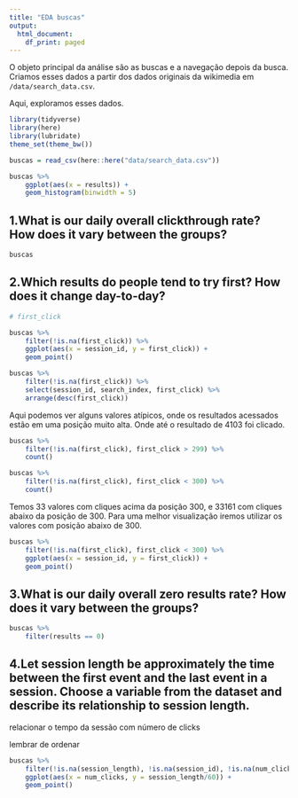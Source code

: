 ```yaml
---
title: "EDA buscas"
output:
  html_document:
    df_print: paged
---
```


O objeto principal da análise são as buscas e a navegação depois da busca. Criamos esses dados a partir dos dados originais da wikimedia em `/data/search_data.csv`. 

Aqui, exploramos esses dados. 

```r
library(tidyverse)
library(here)
library(lubridate)
theme_set(theme_bw())
```

```r
buscas = read_csv(here::here("data/search_data.csv"))
```

```r
buscas %>% 
    ggplot(aes(x = results)) + 
    geom_histogram(binwidth = 5) 
```

## 1.What is our daily overall clickthrough rate? How does it vary between the groups?

```r
buscas
```

## 2.Which results do people tend to try first? How does it change day-to-day?

```r
# first_click

buscas %>%
    filter(!is.na(first_click)) %>%
    ggplot(aes(x = session_id, y = first_click)) +
    geom_point()
```

```r
buscas %>%
    filter(!is.na(first_click)) %>%
    select(session_id, search_index, first_click) %>%
    arrange(desc(first_click))
```

Aqui podemos ver alguns valores atípicos, onde os resultados acessados estão em uma posição muito alta. Onde até o resultado de 4103 foi clicado.

```r
buscas %>%
    filter(!is.na(first_click), first_click > 299) %>%
    count()
```

```r
buscas %>%
    filter(!is.na(first_click), first_click < 300) %>%
    count()
```

Temos 33 valores com cliques acima da posição 300, e 33161 com cliques abaixo da posição de 300. Para uma melhor visualização iremos utilizar os valores com posição abaixo de 300.

```r
buscas %>%
    filter(!is.na(first_click), first_click < 300) %>%
    ggplot(aes(x = session_id, y = first_click)) +
    geom_point()
```


## 3.What is our daily overall zero results rate? How does it vary between the groups?

```r
buscas %>%
    filter(results == 0)
```


## 4.Let session length be approximately the time between the first event and the last event in a session. Choose a variable from the dataset and describe its relationship to session length. 

relacionar o tempo da sessão com número de clicks

lembrar de ordenar
```r
buscas %>%
    filter(!is.na(session_length), !is.na(session_id), !is.na(num_clicks)) %>%
    ggplot(aes(x = num_clicks, y = session_length/60)) +
    geom_point()
    
```

